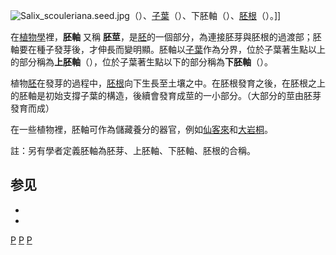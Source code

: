 [[File:Salix_scouleriana.seed.jpg|thumb]]（{{Lang|en|seedcoat}}）、[[子叶|子葉]]（{{Lang|en|cotyledon}}）、下胚軸（{{Lang|en|hypocotyl}}）、[[胚根|胚根]]（{{Lang|en|radicle}}）。]]

在[[植物學|植物學]]裡，'''胚軸''' 又稱 '''胚莖'''，是[[胚|胚]]的一個部分，為連接胚芽與胚根的過渡部；胚軸要在種子發芽後，才伸長而變明顯。胚軸以[[子葉|子葉]]作為分界，位於子葉著生點以上的部分稱為'''上胚軸'''（{{Lang-en|'''epicotyl'''}}），位於子葉著生點以下的部分稱為'''下胚軸'''（{{Lang-en|'''hypocotyl'''}}）。

植物[[胚|胚]]在發芽的過程中，[[胚根|胚根]]向下生長至土壤之中。在胚根發育之後，在胚根之上的胚軸是初始支撐子葉的構造，後續會發育成莖的一小部分。（大部分的莖由胚芽發育而成）

在一些植物裡，胚軸可作為儲藏養分的器官，例如[[仙客來|仙客來]]和[[苦苣苔科|大岩桐]]。

註：另有學者定義胚軸為胚芽、上胚軸、下胚軸、胚根的合稱。

==参见==

* {{Link-en|上胚軸|epicotyl}}
* {{Link-en|下胚軸|hypocotyl}}

[[Category:園藝學|P]]
[[Category:植物解剖學|P]]
[[Category:植物形態學|P]]

{{Plant-stub}}
